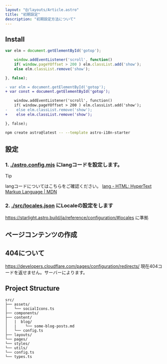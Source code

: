 ```yaml
---
layout: "@/layouts/Article.astro"
title: "初期設定"
description: "初期設定方法について"
---
```


<PageHeadline title={frontmatter.title} />


## Install


```js
var elm = document.getElementById('gotop');

    window.addEventListener('scroll', function()
    if( window.pageYOffset > 200 ) elm.classList.add('show');
    else elm.classList.remove('show');

}, false);
```

```diff
- var elm = document.getElementById('gotop');
+ var const = document.getElementById('gotop');

    window.addEventListener('scroll', function()
    if( window.pageYOffset > 200 ) elm.classList.add('show');
-    else elm.classList.remove('show');
+    else elm.classList.remove('show');

}, false);
```



```sh
npm create astro@latest -- --template astro-i18n-starter
```

## 設定


### 1. [./astro.config.mjs](./astro.config.mjs) にlangコードを設定します。

> [!TIP]
> langコードについてはこちらをご確認ください。
> [lang - HTML: HyperText Markup Language | MDN](https://developer.mozilla.org/en-US/docs/Web/HTML/Global_attributes/lang)

### 2. [./src/locales.json](./src/locales.json) にLocaleの設定をします
https://starlight.astro.build/ja/reference/configuration/#locales に準拠


## ページコンテンツの作成

## 404について
https://developers.cloudflare.com/pages/configuration/redirects/
現在404コードを返せません。サーバーによります。

## Project Structure
```
src/
├── assets/
│   └── socialIcons.ts
├── components/
├── content/
│   |  blog/
│   |    └── some-blog-posts.md
│   └── config.ts
├── layouts/
└── pages/
└── styles/
└── utils/
└── config.ts
└── types.ts
```
